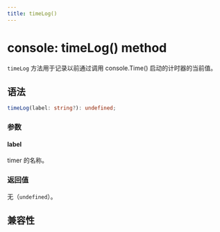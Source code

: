 ```yaml
---
title: timeLog()
---
```


# console: timeLog() method

`timeLog` 方法用于记录以前通过调用 console.Time() 启动的计时器的当前值。

## 语法

```ts
timeLog(label: string?): undefined;
```

### 参数

#### label

timer 的名称。

### 返回值

无（`undefined`）。

## 兼容性


<LegacyCompatTable metadata="lynx-api/global/console/timeLog" />
